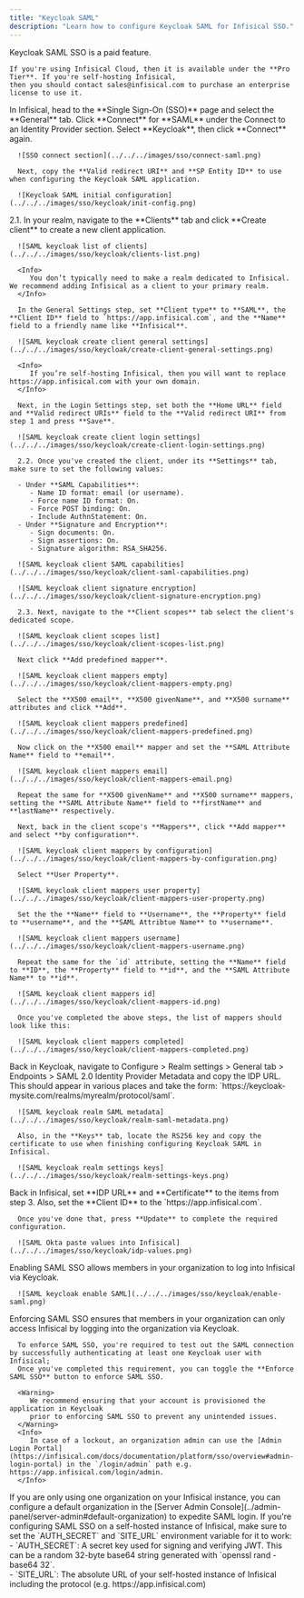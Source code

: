 ```yaml
---
title: "Keycloak SAML"
description: "Learn how to configure Keycloak SAML for Infisical SSO."
---
```


<Info>
    Keycloak SAML SSO is a paid feature.

    If you're using Infisical Cloud, then it is available under the **Pro Tier**. If you're self-hosting Infisical,
    then you should contact sales@infisical.com to purchase an enterprise license to use it.
</Info>

<Steps>
   <Step title="Prepare the SAML SSO configuration in Infisical">
      In Infisical, head to the **Single Sign-On (SSO)** page and select the **General** tab. Click **Connect** for **SAML** under the Connect to an Identity Provider section. Select **Keycloak**, then click **Connect** again.

      ![SSO connect section](../../../images/sso/connect-saml.png)

      Next, copy the **Valid redirect URI** and **SP Entity ID** to use when configuring the Keycloak SAML application.

      ![Keycloak SAML initial configuration](../../../images/sso/keycloak/init-config.png)
   </Step>
   <Step title="Create a SAML client application in Keycloak">
      2.1. In your realm, navigate to the **Clients** tab and click **Create client** to create a new client application.

      ![SAML keycloak list of clients](../../../images/sso/keycloak/clients-list.png)

      <Info>
         You don’t typically need to make a realm dedicated to Infisical. We recommend adding Infisical as a client to your primary realm.
      </Info>

      In the General Settings step, set **Client type** to **SAML**, the **Client ID** field to `https://app.infisical.com`, and the **Name** field to a friendly name like **Infisical**.

      ![SAML keycloak create client general settings](../../../images/sso/keycloak/create-client-general-settings.png)

      <Info>
         If you’re self-hosting Infisical, then you will want to replace https://app.infisical.com with your own domain.
      </Info>

      Next, in the Login Settings step, set both the **Home URL** field and **Valid redirect URIs** field to the **Valid redirect URI** from step 1 and press **Save**.

      ![SAML keycloak create client login settings](../../../images/sso/keycloak/create-client-login-settings.png)

      2.2. Once you've created the client, under its **Settings** tab, make sure to set the following values:

      - Under **SAML Capabilities**:
         - Name ID format: email (or username).
         - Force name ID format: On.
         - Force POST binding: On.
         - Include AuthnStatement: On.
      - Under **Signature and Encryption**:
         - Sign documents: On.
         - Sign assertions: On.
         - Signature algorithm: RSA_SHA256.

      ![SAML keycloak client SAML capabilities](../../../images/sso/keycloak/client-saml-capabilities.png)

      ![SAML keycloak client signature encryption](../../../images/sso/keycloak/client-signature-encryption.png)

      2.3. Next, navigate to the **Client scopes** tab select the client's dedicated scope.

      ![SAML keycloak client scopes list](../../../images/sso/keycloak/client-scopes-list.png)

      Next click **Add predefined mapper**.

      ![SAML keycloak client mappers empty](../../../images/sso/keycloak/client-mappers-empty.png)

      Select the **X500 email**, **X500 givenName**, and **X500 surname** attributes and click **Add**.

      ![SAML keycloak client mappers predefined](../../../images/sso/keycloak/client-mappers-predefined.png)

      Now click on the **X500 email** mapper and set the **SAML Attribute Name** field to **email**.

      ![SAML keycloak client mappers email](../../../images/sso/keycloak/client-mappers-email.png)

      Repeat the same for **X500 givenName** and **X500 surname** mappers, setting the **SAML Attribute Name** field to **firstName** and **lastName** respectively.

      Next, back in the client scope's **Mappers**, click **Add mapper** and select **by configuration**.

      ![SAML keycloak client mappers by configuration](../../../images/sso/keycloak/client-mappers-by-configuration.png)

      Select **User Property**.

      ![SAML keycloak client mappers user property](../../../images/sso/keycloak/client-mappers-user-property.png)

      Set the the **Name** field to **Username**, the **Property** field to **username**, and the **SAML Attribtue Name** to **username**.

      ![SAML keycloak client mappers username](../../../images/sso/keycloak/client-mappers-username.png)

      Repeat the same for the `id` attribute, setting the **Name** field to **ID**, the **Property** field to **id**, and the **SAML Attribute Name** to **id**.

      ![SAML keycloak client mappers id](../../../images/sso/keycloak/client-mappers-id.png)

      Once you've completed the above steps, the list of mappers should look like this:

      ![SAML keycloak client mappers completed](../../../images/sso/keycloak/client-mappers-completed.png)
   </Step>
   <Step title="Retrieve Identity Provider (IdP) Information from Keycloak">
      Back in Keycloak, navigate to Configure > Realm settings > General tab > Endpoints > SAML 2.0 Identity Provider Metadata and copy the IDP URL. This should appear in various places and take the form: `https://keycloak-mysite.com/realms/myrealm/protocol/saml`.

      ![SAML keycloak realm SAML metadata](../../../images/sso/keycloak/realm-saml-metadata.png)

      Also, in the **Keys** tab, locate the RS256 key and copy the certificate to use when finishing configuring Keycloak SAML in Infisical.

      ![SAML keycloak realm settings keys](../../../images/sso/keycloak/realm-settings-keys.png)
   </Step>
   <Step title="Finish configuring SAML in Infisical">
      Back in Infisical, set **IDP URL** and **Certificate** to the items from step 3. Also, set the **Client ID** to the `https://app.infisical.com`.

      Once you've done that, press **Update** to complete the required configuration.

      ![SAML Okta paste values into Infisical](../../../images/sso/keycloak/idp-values.png)
   </Step>
   <Step title="Enable SAML SSO in Infisical">
      Enabling SAML SSO allows members in your organization to log into Infisical via Keycloak.

      ![SAML keycloak enable SAML](../../../images/sso/keycloak/enable-saml.png)
   </Step>
   <Step title="Enforce SAML SSO in Infisical">
      Enforcing SAML SSO ensures that members in your organization can only access Infisical
      by logging into the organization via Keycloak.

      To enforce SAML SSO, you're required to test out the SAML connection by successfully authenticating at least one Keycloak user with Infisical;
      Once you've completed this requirement, you can toggle the **Enforce SAML SSO** button to enforce SAML SSO.

      <Warning>
         We recommend ensuring that your account is provisioned the application in Keycloak
         prior to enforcing SAML SSO to prevent any unintended issues.
      </Warning>
      <Info>
         In case of a lockout, an organization admin can use the [Admin Login Portal](https://infisical.com/docs/documentation/platform/sso/overview#admin-login-portal) in the `/login/admin` path e.g. https://app.infisical.com/login/admin.
      </Info>
   </Step>
</Steps>

<Tip>
    If you are only using one organization on your Infisical instance, you can configure a default organization in the [Server Admin Console](../admin-panel/server-admin#default-organization) to expedite SAML login.
</Tip>

<Note>
    If you're configuring SAML SSO on a self-hosted instance of Infisical, make
    sure to set the `AUTH_SECRET` and `SITE_URL` environment variable for it to
    work:
    <div class="height:1px;"/>
    - `AUTH_SECRET`: A secret key used for signing and verifying JWT. This
    can be a random 32-byte base64 string generated with `openssl rand -base64
    32`.
    <div class="height:1px;"/>
    - `SITE_URL`: The absolute URL of your self-hosted instance of Infisical including the protocol (e.g. https://app.infisical.com)
</Note>
